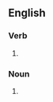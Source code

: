 ==English==

===Verb===
{{en-verb|cheeres|cheering|cheered}}

# {{obsolete spelling of|cheer|lang=en}}

===Noun===
{{en-noun|~}}

# {{obsolete spelling of|cheer|lang=en}}